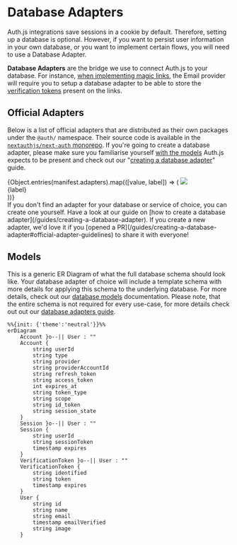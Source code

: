 
# Database Adapters

<Callout type="info">
  Auth.js integrations save sessions in a cookie by default. Therefore, setting
  up a database is optional. However, if you want to persist user information in
  your own database, or you want to implement certain flows, you will need to
  use a Database Adapter.
</Callout>

**Database Adapters** are the bridge we use to connect Auth.js to your database. For instance, [when implementing magic links](/getting-started/authentication/email), the Email provider will require you to setup a database adapter to be able to store the [verification tokens](/concepts/database-models#verificationtoken-model) present on the links.

## Official Adapters

Below is a list of official adapters that are distributed as their own packages under the `@auth/`
namespace. Their source code is available in the [`nextauthjs/next-auth`
monorepo](https://github.com/nextauthjs/next-auth/tree/main/packages). If you're going to create a database adapter, please make sure you familiarise yourself [with the models](/concepts/database-models) Auth.js expects to be present and check out our "[creating a database adapter](/guides/creating-a-database-adapter)" guide.

<div className="grid gap-x-4 gap-y-4 w-full mt-8 mb-12 grid-cols-2 sm:grid-cols-3 lg:grid-cols-4">
  {Object.entries(manifest.adapters).map(([value, label]) => (
    <Link
      href={`/getting-started/adapters/${value}`}
      key={value}
      className="p-4 border border-solid border-neutral-200 dark:border-neutral-800 rounded-lg flex flex-col items-center justify-between w-36 shadow-sm h-32 hover:bg-neutral-50 dark:hover:bg-neutral-950 transition duration-300"
    >
      <img src={`/img/adapters/${value}.svg`} className="h-12 mt-2" />
      <div className="text-sm text-center">{label}</div>
    </Link>
  ))}
</div>

<Callout>
  If you don't find an adapter for your database or service of choice, you can
  create one yourself. Have a look at our guide on [how to create a database
  adapter](/guides/creating-a-database-adapter). If you create a new adapter,
  we'd love it if you [opened a
  PR](/guides/creating-a-database-adapter#official-adapter-guidelines) to share
  it with everyone!
</Callout>

## Models

This is a generic ER Diagram of what the full database schema should look like. Your database adapter of choice will include a template schema with more details for applying this schema to the underlying database. For more details, check out our [database models](/concepts/database-models) documentation. Please note, that the entire schema is not required for every use-case, for more details check out out our [database adapters guide](/guides/creating-a-database-adapter).

```mermaid
%%{init: {'theme':'neutral'}}%%
erDiagram
    Account }o--|| User : ""
    Account {
        string userId
        string type
        string provider
        string providerAccountId
        string refresh_token
        string access_token
        int expires_at
        string token_type
        string scope
        string id_token
        string session_state
    }
    Session }o--|| User : ""
    Session {
        string userId
        string sessionToken
        timestamp expires
    }
    VerificationToken }o--|| User : ""
    VerificationToken {
        string identified
        string token
        timestamp expires
    }
    User {
        string id
        string name
        string email
        timestamp emailVerified
        string image
    }
```
